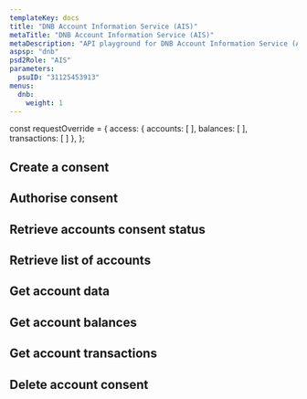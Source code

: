 ```yaml
---
templateKey: docs
title: "DNB Account Information Service (AIS)"
metaTitle: "DNB Account Information Service (AIS)"
metaDescription: "API playground for DNB Account Information Service (AIS)"
aspsp: "dnb"
psd2Role: "AIS"
parameters:
  psuID: "31125453913"
menus:
  dnb: 
    weight: 1
---
```




const requestOverride = {
access: {
            accounts: [
            ],
            balances: [
            ],
            transactions: [
            ]
          },
          };




  <step>

  ## Create a consent

  <StepCreateAccountConsent requestOverride={requestOverride} />
  </step>
  <step>

  ## Authorise consent

  <AuthoriseStep/>
  </step>
  <step>

  ## Retrieve accounts consent status

  <AccountConsentStatus/>
  </step>
  <step>

  ## Retrieve list of accounts

  <StepAccounts/>
  </step>
  <step>

  ## Get account data

  <StepAccount/>
  </step>
  <step>

  ## Get account balances

  <StepBalances/>
  </step>
  <step>

  ## Get account transactions

  <StepTransactions/>
  </step>
  <step>

  ## Delete account consent

  <DeleteAccountConsent/>
  </step>

